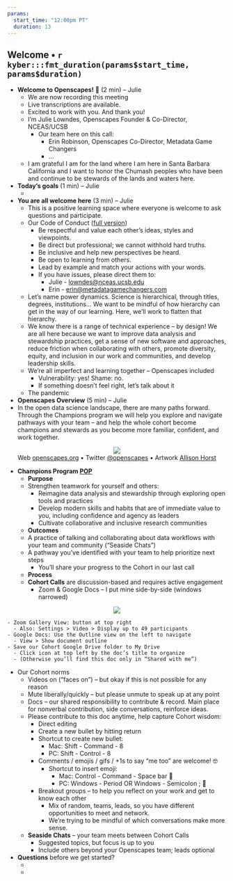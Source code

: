 ```yaml
---
params:
  start_time: "12:00pm PT"
  duration: 13
---
```


## Welcome • `r kyber:::fmt_duration(params$start_time, params$duration)`

- **Welcome to Openscapes!** 👋 (2 min) – Julie
    - We are now recording this meeting 
    - Live transcriptions are available.
    - Excited to work with you. And thank you!
    - I’m Julie Lowndes, Openscapes Founder & Co-Director, NCEAS/UCSB
        - Our team here on this call: 
            - Erin Robinson, Openscapes Co-Director, Metadata Game Changers
            - ...
    - I am grateful I am for the land where I am here in Santa Barbara California and I want to honor the Chumash peoples who have been and continue to be stewards of the lands and waters here.
- **Today’s goals** (1 min) – Julie
    - 
- **You are all welcome here** (3 min) – Julie
  - This is a positive learning space where everyone is welcome to ask questions and participate.
  - Our Code of Conduct ([full version](https://www.openscapes.org/code-of-conduct/))
    - Be respectful and value each other’s ideas, styles and viewpoints.
    - Be direct but professional; we cannot withhold hard truths.
    - Be inclusive and help new perspectives be heard.
    - Be open to learning from others.
    - Lead by example and match your actions with your words.
    - If you have issues, please direct them to:
      - Julie - [lowndes@nceas.ucsb.edu](mailto:lowndes@nceas.ucsb.edu)
      - Erin - [erin@metadatagamechangers.com](mailto:erin@metadatagamechangers.com) 
  - Let’s name power dynamics. Science is hierarchical, through titles, degrees, institutions… We want to be mindful of how hierarchy can get in the way of our learning. Here, we’ll work to flatten that hierarchy.
  - We know there is a range of technical experience – by design! We are all here because we want to improve data analysis and stewardship practices, get a sense of new software and approaches, reduce friction when collaborating with others, promote diversity, equity, and inclusion in our work and communities, and develop leadership skills.
  - We’re all imperfect and learning together – Openscapes included
    - Vulnerability: yes! Shame: no.
    - If something doesn’t feel right, let’s talk about it
  - The pandemic 

- **Openscapes Overview** (5 min) – Julie
- In the open data science landscape, there are many paths forward. Through the Champions program we will help you explore and navigate pathways with your team – and help the whole cohort become champions and stewards as you become more familiar, confident, and work together.


<center>![](openscapes_champions_landscape.png)</center>

<center>Web [openscapes.org](https://openscapes.org) • Twitter [@openscapes](https://twitter.com/openscapes) • Artwork [Allison Horst](https://twitter.com/allison_horst)</center>


- **Champions Program [POP](https://suzannehawkes.com/2010/04/09/pop-everything/)**
  - **Purpose**
  - Strengthen teamwork for yourself and others:
    - Reimagine data analysis and stewardship through exploring open tools and practices
    - Develop modern skills and habits that are of immediate value to you, including confidence and agency as leaders 
    - Cultivate collaborative and inclusive research communities 
  - **Outcomes**
  - A practice of talking and collaborating about data workflows with your team and community (“Seaside Chats”)
  - A pathway you’ve identified with your team to help prioritize next steps 
    - You’ll share your progress to the Cohort in our last call 
  - **Process**
  - **Cohort Calls** are discussion-based and requires active engagement
    - Zoom & Google Docs – I put mine side-by-side (windows narrowed)

<center>![](screenshot-gdoc-zoom-setup.png)</center>

    - Zoom Gallery View: button at top right
      - Also: Settings > Video > Display up to 49 participants
    - Google Docs: Use the Outline view on the left to navigate 
      - View > Show document outline
    - Save our Cohort Google Drive folder to My Drive
      - Click icon at top left by the doc’s title to organize
      - (Otherwise you’ll find this doc only in “Shared with me”)
  - Our Cohort norms
    - Videos on (“faces on”) – but okay if this is not possible for any reason 
    - Mute liberally/quickly – but please unmute to speak up at any point
    - Docs – our shared responsibility to contribute & record. Main place for nonverbal contribution, side conversations, reinforce ideas.
    - Please contribute to this doc anytime, help capture Cohort wisdom:
      - Direct editing
      - Create a new bullet by hitting return
      - Shortcut to create new bullet:
        - Mac: Shift - Command - 8
        - PC: Shift - Control - 8
      - Comments / emojis / gifs / +1s to say “me too” are welcome! 🤓
        - Shortcut to insert emoji:
          - Mac: Control - Command - Space bar 🦑 
          - PC: Windows - Period OR Windows - Semicolon ; 🦖
      - Breakout groups – to help you reflect on your work and get to know each other
        - Mix of random, teams, leads, so you have different opportunities to meet and network. 
        - We're trying to be mindful of which conversations make more sense.
    - **Seaside Chats** – your team meets between Cohort Calls
        - Suggested topics, but focus is up to you
        - Include others beyond your Openscapes team; leads optional
- **Questions** before we get started?
    -  
    - 
    
